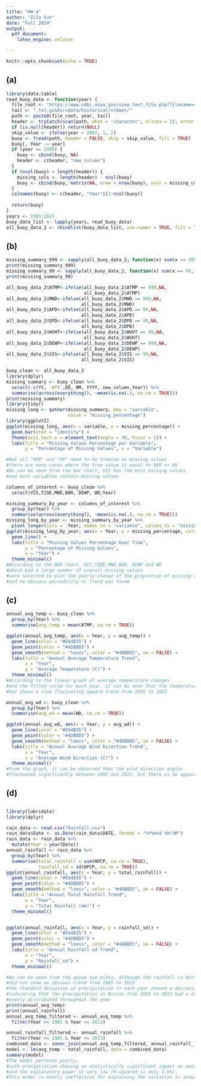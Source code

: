 ```yaml
---
title: "HW 4"
author: "Zilu Sun"
date: "Fall 2024"
output:
  pdf_document:
    latex_engine: xelatex

---
```


```r
knitr::opts_chunk$set(echo = TRUE)
```

## (a)

```r
library(data.table)
read_buoy_data <- function(year) {
  file_root <- "https://www.ndbc.noaa.gov/view_text_file.php?filename=44013h"
  tail <- ".txt.gz&dir=data/historical/stdmet/"
  path <- paste0(file_root, year, tail)
  header <- tryCatch(scan(path, what = 'character', nlines = 1), error = function(e) NULL)
  if (is.null(header)) return(NULL)
  skip_value <- ifelse(year < 2007, 1, 2)
  buoy <- fread(path, header = FALSE, skip = skip_value, fill = TRUE)
  buoy[, Year := year]
  if (year == 2000) {
    buoy <- cbind(buoy, NA)
    header <- c(header, "new_column") 
  }
  if (ncol(buoy) < length(header)) {
    missing_cols <- length(header) - ncol(buoy)
    buoy <- cbind(buoy, matrix(NA, nrow = nrow(buoy), ncol = missing_cols))
  }
  colnames(buoy) <- c(header, "Year")[1:ncol(buoy)]
  
  return(buoy)
}
years <- 1985:2023
buoy_data_list <- lapply(years, read_buoy_data)
all_buoy_data_2 <- rbindlist(buoy_data_list, use.names = TRUE, fill = TRUE)
```

## (b)

```r
missing_summary_999 <- sapply(all_buoy_data_2, function(x) sum(x == 999, na.rm = TRUE))
print(missing_summary_999)
missing_summary_99 <- sapply(all_buoy_data_2, function(x) sum(x == 99, na.rm = TRUE))
print(missing_summary_99)

all_buoy_data_2$ATMP<-ifelse(all_buoy_data_2$ATMP == 999,NA, 
                             all_buoy_data_2$ATMP)
all_buoy_data_2$MWD<-ifelse(all_buoy_data_2$MWD == 999,NA, 
                            all_buoy_data_2$MWD)
all_buoy_data_2$APD<-ifelse(all_buoy_data_2$APD == 99,NA, 
                            all_buoy_data_2$APD)
all_buoy_data_2$DPD<-ifelse(all_buoy_data_2$DPD == 99,NA, 
                            all_buoy_data_2$DPD)
all_buoy_data_2$WVHT<-ifelse(all_buoy_data_2$WVHT == 99,NA, 
                             all_buoy_data_2$WVHT)
all_buoy_data_2$DEWP<-ifelse(all_buoy_data_2$DEWP == 999,NA,
                             all_buoy_data_2$DEWP)
all_buoy_data_2$VIS<-ifelse(all_buoy_data_2$VIS == 99,NA, 
                            all_buoy_data_2$VIS)

buoy_clean <- all_buoy_data_2
library(dplyr)
missing_summary <- buoy_clean %>%
  select(-c(YY, `#YY`,DD, MM, YYYY, new_column,Year)) %>%
  summarise(across(everything(), ~mean(is.na(.), na.rm = TRUE)))
print(missing_summary)
library(tidyr)
missing_long <- gather(missing_summary, key = "variable", 
                       value = "missing_percentage")
library(ggplot2)
ggplot(missing_long, aes(x = variable, y = missing_percentage)) +
  geom_bar(stat = "identity") +
  theme(axis.text.x = element_text(angle = 90, hjust = 1)) +
  labs(title = "Missing Values Percentage per Variable", 
       y = "Percentage of Missing Values", x = "Variable")

#Not all "999" and "99" need to be treated as missing values
#there are many cases where the true value is equal to 999 or 99
#As can be seen from the bar chart, VIS has the most missing values,
#and most variables contain missing values

columns_of_interest <- buoy_clean %>%
  select(VIS,TIDE,MWD,BAR, DEWP, WD,Year)

missing_summary_by_year <- columns_of_interest %>%
  group_by(Year) %>%
  summarise(across(everything(), ~mean(is.na(.), na.rm = TRUE)))
missing_long_by_year <- missing_summary_by_year %>%
  pivot_longer(cols = -Year, names_to = "variable", values_to = "missing_percentage")
ggplot(missing_long_by_year, aes(x = Year, y = missing_percentage, color = variable)) +
  geom_line() +
  labs(title = "Missing Values Percentage Over Time",
       y = "Percentage of Missing Values",
       x = "Year") +
  theme_minimal()
#According to the BAR chart, VIS,TIDE,MWD,BAR, DEWP and WD
#which had a large number of overall missing values
#were selected to plot the yearly change of the proportion of missing values
#and no obvious periodicity or trend was found


```

## (c)

```r

annual_avg_temp <- buoy_clean %>%
  group_by(Year) %>%
  summarise(avg_temp = mean(ATMP, na.rm = TRUE))

ggplot(annual_avg_temp, aes(x = Year, y = avg_temp)) +
  geom_line(color = "#E64B35") +
  geom_point(color = "#4DBBD5") + 
  geom_smooth(method = "loess", color = "#4DBBD5", se = FALSE) +
  labs(title = "Annual Average Temperature Trend",
       x = "Year",
       y = "Average Temperature (C)") +
  theme_minimal()
#According to the linear graph of average temperature changes 
#and the fitted curve for each year, it can be seen that the temperature 
#has shown a slow fluctuating upward trend from 1985 to 2023

annual_avg_wd <- buoy_clean %>%
  group_by(Year) %>%
  summarise(avg_wd = mean(WD, na.rm = TRUE))

ggplot(annual_avg_wd, aes(x = Year, y = avg_wd)) +
  geom_line(color = "#E64B35") +
  geom_point(color = "#4DBBD5") + 
  geom_smooth(method = "loess", color = "#4DBBD5", se = FALSE) +
  labs(title = "Annual Average Wind Direction Trend",
       x = "Year",
       y = "Average Wind Direction (C)") +
  theme_minimal()
#From the graph, it can be observed that the wind direction angles 
#fluctuated significantly between 1985 and 2023, but there is no apparent trend

```
## (d)
## 
```r
library(lubridate)
library(dplyr)

rain_data <- read.csv("Rainfall.csv") 
rain_data$Date <- as.Date(rain_data$DATE, format = "%Y%m%d %H:%M") 
rain_data <- rain_data %>%
  mutate(Year = year(Date))
annual_rainfall <- rain_data %>%
  group_by(Year) %>%
  summarise(total_rainfall = sum(HPCP, na.rm = TRUE),
            rainfall_sd = sd(HPCP, na.rm = TRUE))
ggplot(annual_rainfall, aes(x = Year, y = total_rainfall)) +
  geom_line(color = "#E64B35") +
  geom_point(color = "#4DBBD5") + 
  geom_smooth(method = "loess", color = "#4DBBD5", se = FALSE) +
  labs(title = "Annual Total Rainfall Trend",
       x = "Year",
       y = "Total Rainfall (mm)") +
  theme_minimal()


ggplot(annual_rainfall, aes(x = Year, y = rainfall_sd)) +
  geom_line(color = "#E64B35") +
  geom_point(color = "#4DBBD5") + 
  geom_smooth(method = "loess", color = "#4DBBD5", se = FALSE) +
  labs(title = "Annual Rainfall sd Trend",
       x = "Year",
       y = "Rainfall_sd") +
  theme_minimal()

#As can be seen from the above two plots, although the rainfall in Boston 
#did not show an obvious trend from 1985 to 2013
#the standard deviation of precipitation in each year showed a decreasing trend, 
#indicating that the precipitation in Boston from 1985 to 2013 had a tendency to be 
#evenly distributed throughout the year
print(annual_avg_temp)
print(annual_rainfall)
annual_avg_temp_filtered <- annual_avg_temp %>%
  filter(Year >= 1985 & Year <= 2013)

annual_rainfall_filtered <- annual_rainfall %>%
  filter(Year >= 1985 & Year <= 2013)
combined_data <- inner_join(annual_avg_temp_filtered, annual_rainfall_filtered, by = "Year")
model <- lm(avg_temp ~ total_rainfall, data = combined_data)
summary(model)
#The model performs poorly,
#with precipitation showing no statistically significant impact on annual average temperature, 
#and the explanatory power is very low (R-squared is only 2.6%). 
#This model is nearly ineffective for explaining the variation in annual average temperature.

```